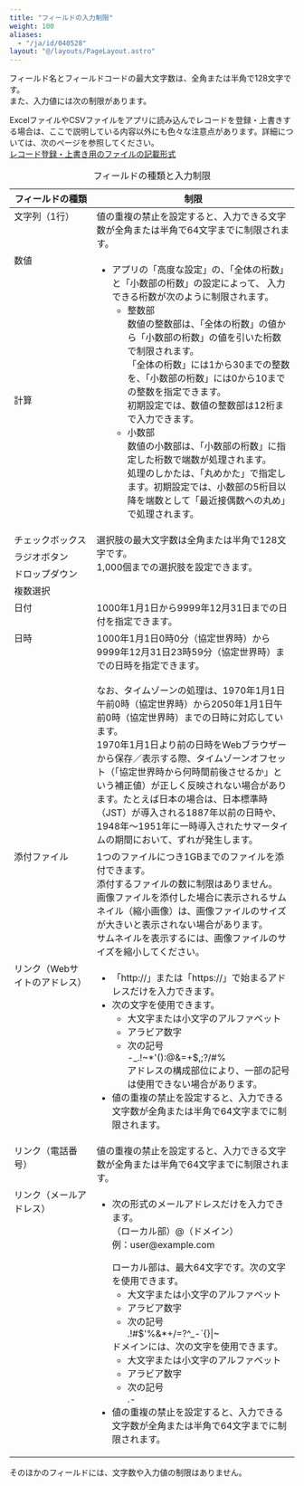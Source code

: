 ```yaml
---
title: "フィールドの入力制限"
weight: 100
aliases:
  - "/ja/id/040528"
layout: "@/layouts/PageLayout.astro"
---
```



フィールド名とフィールドコードの最大文字数は、全角または半角で128文字です。  
また、入力値には次の制限があります。

<Note>

ExcelファイルやCSVファイルをアプリに読み込んでレコードを登録・上書きする場合は、ここで説明している内容以外にも色々な注意点があります。詳細については、次のページを参照してください。  
[レコード登録・上書き用のファイルの記載形式](/k/ja/id/040722.html)


</Note>

<table cellpadding="2" cellspacing="2" width="100%">
<caption>フィールドの種類と入力制限</caption>
    <thead>
        <tr>
            <th scope="col" style="vertical-align: top; width:130px;"><b>フィールドの種類</b></th>
            <th scope="col" style="vertical-align: top; "><b>制限</b></th>
        </tr>
    </thead>
    <tbody>
        <tr>
            <td style="vertical-align: top; ">文字列（1行）</td>
            <td style="vertical-align: top; ">値の重複の禁止を設定すると、入力できる文字数が全角または半角で64文字までに制限されます。</td>
        </tr>
        <tr>
            <td style="vertical-align: top; ">数値</td>
            <td style="vertical-align: top; " rowspan="2" colspan="1">
              <ul>
                <li>
                  アプリの「高度な設定」の、「全体の桁数」と「小数部の桁数」の設定によって、 入力できる桁数が次のように制限されます。<br />
                  <ul>
                  <li>整数部<br />
                  数値の整数部は、「全体の桁数」の値から「小数部の桁数」の値を引いた桁数で制限されます。<br />
                  「全体の桁数」には1から30までの整数を、「小数部の桁数」には0から10までの整数を指定できます。<br />
                  初期設定では、数値の整数部は12桁まで入力できます。</li>
                  <li>小数部<br />
                  数値の小数部は、「小数部の桁数」に指定した桁数で端数が処理されます。<br />
                  処理のしかたは、「丸めかた」で指定します。初期設定では、小数部の5桁目以降を端数として「最近接偶数への丸め」で処理されます。</li>
                  </ul>
                </li>
              </ul>
            </td>
        </tr>
        <tr>
            <td style="vertical-align: top; ">計算</td>
        </tr>
        <tr>
            <td style="vertical-align: top; ">チェックボックス</td>
            <td style="vertical-align: top; " rowspan="4" colspan="1">
              選択肢の最大文字数は全角または半角で128文字です。<br />
              1,000個までの選択肢を設定できます。
            </td>
        </tr>
        <tr>
            <td style="vertical-align: top; ">ラジオボタン</td>
        </tr>
        <tr>
            <td style="vertical-align: top; ">ドロップダウン</td>
        </tr>
        <tr>
            <td style="vertical-align: top; ">複数選択</td>
        </tr>
        <tr>
            <td style="vertical-align: top; ">日付</td>
            <td style="vertical-align: top; ">1000年1月1日から9999年12月31日までの日付を指定できます。</td>
        </tr>
        <tr>
            <td style="vertical-align: top; ">日時</td>
            <td style="vertical-align: top; ">
              1000年1月1日0時0分（協定世界時）から9999年12月31日23時59分（協定世界時）までの日時を指定できます。<br />
              <br />
              なお、タイムゾーンの処理は、1970年1月1日午前0時（協定世界時）から2050年1月1日午前0時（協定世界時）までの日時に対応しています。<br />
              1970年1月1日より前の日時をWebブラウザーから保存／表示する際、タイムゾーンオフセット（「協定世界時から何時間前後させるか」という補正値）が正しく反映されない場合があります。たとえば日本の場合は、日本標準時（JST）が導入される1887年以前の日時や、1948年～1951年に一時導入されたサマータイムの期間において、ずれが発生します。
            </td>
        </tr>
        <tr>
            <td style="vertical-align: top; ">添付ファイル</td>
            <td style="vertical-align: top; ">
              1つのファイルにつき1GBまでのファイルを添付できます。<br />
              添付するファイルの数に制限はありません。<br />
              画像ファイルを添付した場合に表示されるサムネイル（縮小画像）は、画像ファイルのサイズが大きいと表示されない場合があります。<br />
              サムネイルを表示するには、画像ファイルのサイズを縮小してください。
            </td>
        </tr>
        <tr>
            <td style="vertical-align: top; ">リンク（Webサイトのアドレス）</td>
            <td style="vertical-align: top; ">
              <ul>
                <li>「http://」または「https://」で始まるアドレスだけを入力できます。</li>
                <li>
                  次の文字を使用できます。
                  <ul>
                  <li>大文字または小文字のアルファベット</li>
                  <li>アラビア数字</li>
                  <li>次の記号<br />
                  -_.!~*'():@&amp;=+$,;?/#%</li>
                  アドレスの構成部位により、一部の記号は使用できない場合があります。
                  </ul>
                </li>
                <li>値の重複の禁止を設定すると、入力できる文字数が全角または半角で64文字までに制限されます。</li>
              </ul>
            </td>
            </tr>
            <tr>
                <td style="vertical-align: top; ">リンク（電話番号）</td>
                <td style="vertical-align: top; ">値の重複の禁止を設定すると、入力できる文字数が全角または半角で64文字までに制限されます。</td>
            </tr>
            <tr>
                <td style="vertical-align: top; ">リンク（メールアドレス）</td>
                <td style="vertical-align: top; ">
                  <ul>
                    <li>
                      <p>次の形式のメールアドレスだけを入力できます。<br />
                      （ローカル部）@（ドメイン）<br />
                      例：user@example.com</p>
                      ローカル部は、最大64文字です。次の文字を使用できます。
                      <ul>
                      <li>大文字または小文字のアルファベット</li>
                      <li>アラビア数字</li>
                      <li>次の記号<br />
                      .!#$&#39;%&amp;*+/=?^_-`{}|~</li>
                      </ul>
                      ドメインには、次の文字を使用できます。
                      <ul>
                      <li>大文字または小文字のアルファベット</li>
                      <li>アラビア数字</li>
                      <li>次の記号<br />
                      .-</li>
                      </ul>
                    </li>
                    <li>値の重複の禁止を設定すると、入力できる文字数が全角または半角で64文字までに制限されます。</li>
                  </ul>
                </td>
            </tr>
        </tbody>
</table>

そのほかのフィールドには、文字数や入力値の制限はありません。
